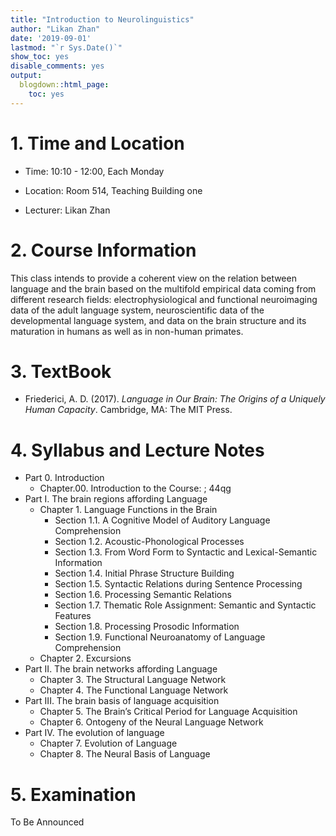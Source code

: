 ```yaml
---
title: "Introduction to Neurolinguistics"
author: "Likan Zhan"
date: '2019-09-01'
lastmod: "`r Sys.Date()`"
show_toc: yes
disable_comments: yes
output:
  blogdown::html_page:
    toc: yes
---
```


# 1. Time and Location

- Time: 10:10 - 12:00, Each Monday

- Location: Room 514, Teaching Building one

- Lecturer: Likan Zhan

# 2. Course Information

This class intends to provide a coherent view on the relation between language and the brain based on the multifold empirical data coming from different research fields: electrophysiological and functional neuroimaging data of the adult language system, neuroscientific data of the developmental language system, and data on the brain structure and its maturation in humans as well as in non-human primates.

# 3. TextBook

- Friederici, A. D. (2017). *Language in Our Brain: The Origins of a Uniquely Human Capacity*. Cambridge, MA: The MIT Press.

<!---
- Ahlsen, E. (2006). *Introduction to Neurolinguistics*. Amsterdam, The Netherlands: John Benjamins Publishing.
- Ingram, J. C. L. (2007). *Neurolinguistics: An Introduction to Spoken Language Processing and its Disorders*. Cambridge, UK: Cambridge University Press.
- Kemmerer, D. (2014). *Cognitive Neuroscience of Language*. New York, NY: Psychology Press.
- Schnelle, H. (2010). *Language in the Brain*. Cambridge, UK: Cambridge University Press.
--->

# 4. Syllabus and Lecture Notes

- Part 0. Introduction
  - Chapter.00. Introduction to the Course: 
  [<i class="far fa-file-pdf"> \faFilePdf[regular] </i>](https://pan.baidu.com/s/1wGQxe1nVyfAnQ8Yexfhjlw); 44qg

- Part I. The brain regions affording Language
  - Chapter 1. Language Functions in the Brain
    - Section 1.1. A Cognitive Model of Auditory Language Comprehension
    - Section 1.2. Acoustic-Phonological Processes
    - Section 1.3. From Word Form to Syntactic and Lexical-Semantic Information
    - Section 1.4. Initial Phrase Structure Building
    - Section 1.5. Syntactic Relations during Sentence Processing
    - Section 1.6. Processing Semantic Relations
    - Section 1.7. Thematic Role Assignment: Semantic and Syntactic Features
    - Section 1.8. Processing Prosodic Information
    - Section 1.9. Functional Neuroanatomy of Language Comprehension

  - Chapter 2. Excursions

- Part II. The brain networks affording Language
  - Chapter 3. The Structural Language Network
  - Chapter 4. The Functional Language Network

- Part III. The brain basis of language acquisition
  - Chapter 5. The Brain’s Critical Period for Language Acquisition
  - Chapter 6. Ontogeny of the Neural Language Network

- Part IV. The evolution of language
  - Chapter 7. Evolution of Language
  - Chapter 8. The Neural Basis of Language

# 5. Examination

To Be Announced

<!---
- Your will write a reading report of an academic article.
- The article you read should
  - be written in English;
  - be an appropriate article for the course, i.e., relating to neurolinguistics;
  - be published in the last five years, i.e., 2015 - 2019;
  - be an original research article, not a review article;
- The report you submitted should
  - be written in Chinese;
  - be about 3000 words in length (Chinese Charaters);
  - consist of two main parts:
    - background, methods, and main findings of the article ( about 1500 - 2000 words);
    - future directions of this topic (1000 - 1500 words).
- Your should send your report to my email address before **January 11, 2020, 23:59**.
--->